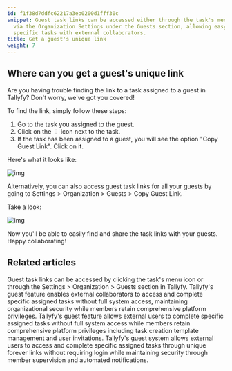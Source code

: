 ```yaml
---
id: f1f38d7ddfc62217a3eb0200d1fff30c
snippet: Guest task links can be accessed either through the task's menu options or
  via the Organization Settings under the Guests section, allowing easy sharing of
  specific tasks with external collaborators.
title: Get a guest's unique link
weight: 7
---
```


## Where can you get a guest's unique link

Are you having trouble finding the link to a task assigned to a guest in Tallyfy? Don't worry, we've got you covered!

To find the link, simply follow these steps:

1. Go to the task you assigned to the guest.
2. Click on the ⋮ icon next to the task.
3. If the task has been assigned to a guest, you will see the option "Copy Guest Link". Click on it.

Here's what it looks like:

![img](https://screenshots.tallyfy.com/tallyfy%2Fpro%2Fdesktop-light-copy-guest-link.png)

Alternatively, you can also access guest task links for all your guests by going to Settings > Organization > Guests > Copy Guest Link.

Take a look:

![img](https://screenshots.tallyfy.com/tallyfy%2Fpro%2Fdesktop-light-copy-guest-link-from-settings.png)

Now you'll be able to easily find and share the task links with your guests. Happy collaborating!


## Related articles
<CardGrid>
<LinkTitleCard header="<b>Guests > Get a guest's unique link</b>" href="/products/pro/documenting/guests/how-to-find-a-guest-task-link-in-tallyfy/" > Guest task links can be accessed by clicking the task's menu icon or through the Settings > Organization > Guests section in Tallyfy. </LinkTitleCard>
<LinkTitleCard header="<b>Guests > What is a guest</b>" href="/products/pro/documenting/guests/what-is-a-guest/" > Tallyfy's guest feature enables external collaborators to access and complete specific assigned tasks without full system access, maintaining organizational security while members retain comprehensive platform privileges. </LinkTitleCard>
<LinkTitleCard header="<b>Guests > What is a guest</b>" href="/products/pro/documenting/guests/what-is-a-guest/" > Tallyfy's guest feature allows external users to complete specific assigned tasks without full system access while members retain comprehensive platform privileges including task creation template management and user invitations. </LinkTitleCard>
<LinkTitleCard header="<b>Documenting > Guests</b>" href="/products/pro/documenting/guests/" > Tallyfy's guest system allows external users to access and complete specific assigned tasks through unique forever links without requiring login while maintaining security through member supervision and automated notifications. </LinkTitleCard>
</CardGrid>